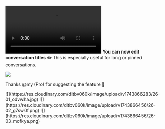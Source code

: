
![](https://res.cloudinary.com/dltbv060k/video/upload/v1742050488/26-01_o4dsch.mp4)
**You can now edit conversation titles ✏️** This is especially useful for long or pinned conversations.

![](https://res.cloudinary.com/dltbv060k/image/upload/v1742050483/26-02_nvtuvq.png)

Thanks @my (Pro) for suggesting the feature 🙇

<ReleaseBuild>
![](https://res.cloudinary.com/dltbv060k/image/upload/v1743866283/26-01_odvwha.jpg)
![](https://res.cloudinary.com/dltbv060k/image/upload/v1743866456/26-02_g7sw0f.png)
![](https://res.cloudinary.com/dltbv060k/image/upload/v1743866456/26-03_mofkya.png)
</ReleaseBuild>